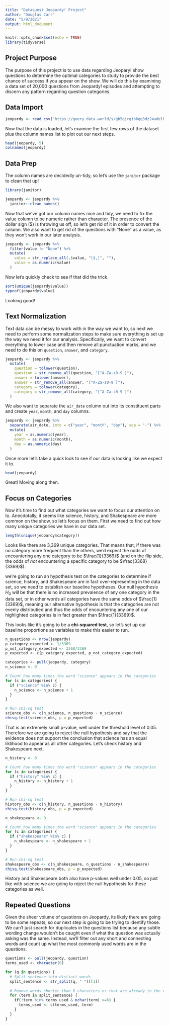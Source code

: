 ```yaml
---
title: "Dataquest Jeopardy! Project"
author: "Douglas Carr"
date: "5/9/2021"
output: html_document
---
```


```r
knitr::opts_chunk$set(echo = TRUE)
library(tidyverse)
```

## Project Purpose

The purpose of this project is to use data regarding Jeopary! show questions to determine the optimal categories to study to provide the best chance of success if you appear on the show.  We will do this by examining a data set of 20,000 questions from Jeopardy! episodes and attempting to discern any pattern regarding question categories.

## Data Import

```r
jeopardy <- read_csv("https://query.data.world/s/gb5qjrgib6gg3dz24udelbh7jqmpjt")
```

Now that the data is loaded, let's examine the first few rows of the dataset plus the column names list to plot out our next steps.

```r
head(jeopardy, 5)
colnames(jeopardy)
```

## Data Prep

The column names are decidedly un-tidy, so let's use the `janitor` package to clean that up!

```r
library(janitor)
```

```r
jeopardy <- jeopardy %>%
  janitor::clean_names()
```

Now that we've got our column names nice and tidy, we need to fix the value column to be numeric rather than character. The presence of the dollar sign ($) is throwing us off, so let's get rid of it in order to convert the column. We also want to get rid of the questions with "None" as a value, as they won't work in our later analysis.

```r
jeopardy <- jeopardy %>%
  filter(value != "None") %>%
  mutate(
    value = str_replace_all(.$value, "[$,]", ""),
    value = as.numeric(value)
  )
```

Now let's quickly check to see if that did the trick.

```r
sort(unique(jeopardy$value))
typeof(jeopardy$value)
```

Looking good!

## Text Normalization

Text data can be messy to work with in the way we want to, so next we need to perform some normalization steps to make sure everything is set up the way we need it for our analysis. Specifically, we want to convert everything to lower case and then remove all punctuation marks, and we need to do this on `question`, `answer`, and `category`.

```r
jeopardy <- jeopardy %>%
  mutate(
    question = tolower(question),
    question = str_remove_all(question, "[^A-Za-z0-9 ]"),
    answer = tolower(answer),
    answer = str_remove_all(answer, "[^A-Za-z0-9 ]"),
    category = tolower(category),
    category = str_remove_all(category, "[^A-Za-z0-9 ]")
  )
```

We also want to separate the `air_date` column out into its constituent parts and create `year`, `month`, and `day` columns.

```r
jeopardy <- jeopardy %>%
  separate(air_date, into = c("year", "month", "day"), sep = "-") %>%
  mutate(
    year = as.numeric(year),
    month = as.numeric(month),
    day = as.numeric(day)
  )
```

Once more let's take a quick look to see if our data is looking like we expect it to.

```r
head(jeopardy)
```

Great! Moving along then.

## Focus on Categories

Now it's time to find out what categories we want to focus our attention on to. Anecdotally, it seems like science, history, and Shakespeare are more common on the show, so let's focus on them. First we need to find out how many unique categories we have in our data set.

```r
length(unique(jeopardy$category))
```

Looks like there are 3,369 unique categories. That means that, if there was no category more frequent than the others, we'd expect the odds of encountering any one category to be $\frac{1}{3369}$ (and on the flip side, the odds of *not* encountering a specific category to be $\frac{3368}{3369}$).

we're going to run an hypothesis test on the categories to determine if science, history, and Shakespeare are in fact over-representing in the data set, so we need to establish our baseline hypotheses. Our null hypothesis $H_{0}$ will be that there is no increased prevalence of any one category in the data set, or in other words all categories have the same odds of $\frac{1}{3369}$, meaning our alternative hypothesis is that the categories are not evenly distributied and thus the odds of encountering any one of our highlighted categories is in fact greater than $\frac{1}{3369}$.

This looks like it's going to be a **chi-squared test**, so let's set up our baseline proportions as variables to make this easier to run.

```r
n_questions <- nrow(jeopardy)
p_category_expected <- 1/3369
p_not_category_expected <- 3368/3369
p_expected <- c(p_category_expected, p_not_category_expected)
```

```r
categories <- pull(jeopardy, category)
n_science <- 0

# Count how many times the word "science" appears in the categories
for (c in categories) {
  if ("science" %in% c) {
    n_science <- n_science + 1
  }
}

# Run chi-sq test
science_obs <- c(n_science, n_questions - n_science)
chisq.test(science_obs, p = p_expected)
```

That is an extremely small p-value, well under the threshold level of 0.05. Therefore we are going to reject the null hypothesis and say that the evidence does not support the conclusion that science has an equal liklihood to appear as all other categories. Let's check history and Shakespeare next.

```r
n_history <- 0

# Count how many times the word "science" appears in the categories
for (c in categories) {
  if ("history" %in% c) {
    n_history <- n_history + 1
  }
}

# Run chi-sq test
history_obs <- c(n_history, n_questions - n_history)
chisq.test(history_obs, p = p_expected)
```

```r
n_shakespeare <- 0

# Count how many times the word "science" appears in the categories
for (c in categories) {
  if ("shakespeare" %in% c) {
    n_shakespeare <- n_shakespeare + 1
  }
}

# Run chi-sq test
shakespeare_obs <- c(n_shakespeare, n_questions - n_shakespeare)
chisq.test(shakespeare_obs, p = p_expected)
```

History and Shakespeare both also have p-values well under 0.05, so just like with science we are going to reject the null hypothesis for these categories as well.

## Repeated Questions

Given the sheer volume of questions on Jeopardy, its likely there are going to be some repeats, so our next step is going to be trying to identify those. We can't just search for duplicates in the questions list because any subtle wording change wouldn't be caught even if what the question was actually asking was the same. Instead, we'll filter out any short and connecting words and count up what the most commonly used words are in the questions.

```r
questions <- pull(jeopardy, question)
terms_used <- character(0)

for (q in questions) {
  # Split sentence into distinct words
  split_sentence <- str_split(q, " ")[[1]]
  
  # Remove words shorter than 6 characters or that are already in the vector
  for (term in split_sentence) {
    if(!term %in% terms_used & nchar(term) >=6) {
      terms_used <- c(terms_used, term)
    }
  }
}
```